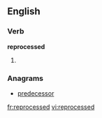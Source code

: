 ==English==

===Verb===
'''reprocessed'''

# {{present participle of|[[reprocess]]}}

===Anagrams===
* [[predecessor#English|predecessor]]

[[fr:reprocessed]]
[[vi:reprocessed]]
